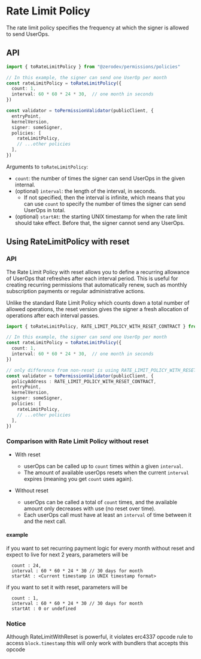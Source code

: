# Rate Limit Policy

The rate limit policy specifies the frequency at which the signer is allowed to send UserOps.

## API

```ts
import { toRateLimitPolicy } from "@zerodev/permissions/policies"

// In this example, the signer can send one UserOp per month
const rateLimitPolicy = toRateLimitPolicy({
  count: 1,
  interval: 60 * 60 * 24 * 30,  // one month in seconds
})

const validator = toPermissionValidator(publicClient, {
  entryPoint,
  kernelVersion,
  signer: someSigner,
  policies: [
    rateLimitPolicy,
    // ...other policies
  ],
})
```

Arguments to `toRateLimitPolicy`:

- `count`: the number of times the signer can send UserOps in the given internal.
- (optional) `interval`: the length of the interval, in seconds.
  - If not specified, then the interval is infinite, which means that you can use `count` to specify the number of times the signer can send UserOps in total.
- (optional) `startAt`: the starting UNIX timestamp for when the rate limit should take effect.  Before that, the signer cannot send any UserOps.

## Using RateLimitPolicy with reset

### API

The Rate Limit Policy with reset allows you to define a recurring allowance of UserOps that refreshes after each interval period. This is useful for creating recurring permissions that automatically renew, such as monthly subscription payments or regular administrative actions.

Unlike the standard Rate Limit Policy which counts down a total number of allowed operations, the reset version gives the signer a fresh allocation of operations after each interval passes.


```ts
import { toRateLimitPolicy, RATE_LIMIT_POLICY_WITH_RESET_CONTRACT } from "@zerodev/permissions/policies"

// In this example, the signer can send one UserOp per month
const rateLimitPolicy = toRateLimitPolicy({
  count: 1,
  interval: 60 * 60 * 24 * 30,  // one month in seconds
})

// only difference from non-reset is using RATE_LIMIT_POLICY_WITH_RESET_CONTRACT for policyAddress
const validator = toPermissionValidator(publicClient, {
  policyAddress : RATE_LIMIT_POLICY_WITH_RESET_CONTRACT,
  entryPoint,
  kernelVersion,
  signer: someSigner,
  policies: [
    rateLimitPolicy,
    // ...other policies
  ],
})
```

### Comparison with Rate Limit Policy without reset

- With reset
  - userOps can be called up to `count` times within a given `interval`.
  - The amount of available userOps resets when the current `interval` expires (meaning you get `count` uses again).

- Without reset
  - userOps can be called a total of `count` times, and the available amount only decreases with use (no reset over time).
  - Each userOps call must have at least an `interval` of time between it and the next call.

#### example

if you want to set recurring payment logic for every month without reset and expect to live for next 2 years, parameters will be

```
  count : 24,
  interval : 60 * 60 * 24 * 30 // 30 days for month
  startAt : <Current timestamp in UNIX timestamp format>
```

if you want to set it with reset, parameters will be

```
  count : 1,
  interval : 60 * 60 * 24 * 30 // 30 days for month
  startAt : 0 or undefined
```

### Notice

Although RateLimitWithReset is powerful, it violates erc4337 opcode rule to access `block.timestamp` this will only work with bundlers that accepts this opcode
